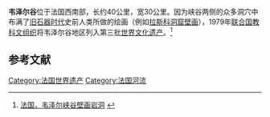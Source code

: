 {{世界文化遗产概要表
| WHS         = Prehistoric Sites and Decorated Caves of the Vézère Valley
| site_img = file:Abri_du_Poisson_Cave_-_1.jpg
| site_img_width = 350px
|zh_name = 韦泽尔谷的史前地点和装饰洞群
|en_name = Prehistoric Sites and Decorated Caves of the Vézère Valley
|fr_name = Sites préhistoriques et grottes ornées de la vallée de la Vézère
| country = {{FRA}}
| Type        = Cultural
| Criteria    = 
| ID          = 85
| Region = 欧洲和北美地区
| rg_year        = 1979
| Session     = 3rd
| org_url       = http://whc.unesco.org/en/list/85
}}
'''韦泽尔谷'''位于法国西南部，长约40公里，宽30公里。因为峡谷两侧的众多洞穴中布满了[[旧石器时代|旧石器时代]]史前人类所做的绘画（例如[[拉斯科洞窟壁画|拉斯科洞窟壁画]]），1979年[[联合国教科文组织|联合国教科文组织]]将韦泽尔谷地区列入第三批[[世界文化遗产|世界文化遗产]]。<ref>[http://travel.shangdu.com/shijieyichan/20081223-26254.shtml 法国，韦泽尔峡谷壁画岩洞] {{webarchive|url=https://web.archive.org/web/20100514090030/http://travel.shangdu.com/shijieyichan/20081223-26254.shtml |date=2010-05-14 }}</ref>

==参考文献==
<div class="references-small">
<references></references>
</div>
{{WH-stub}}
{{法国世界遗产}}

[[Category:法国世界遗产|Category:法国世界遗产]]
[[Category:法国河流|Category:法国河流]]